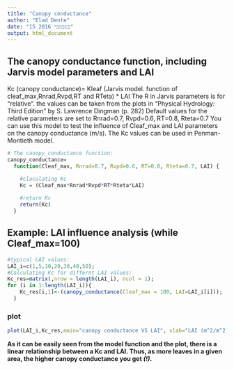 ```yaml
---
title: "Canopy conductance"
author: "Elad Dente"
date: "15 בנובמבר 2016"
output: html_document
---
```


## The canopy conductance function, including Jarvis model parameters and LAI

Kc (canopy conductance)= Kleaf (Jarvis model. function of cleaf_max,Rnrad,Rvpd,RT and RTeta) * LAI
The R in Jarvis parameters is for "relative". the values can be taken from the plots in "Physical Hydrology: Third Edition" by S. Lawrence Dingman
(p. 282)
Default values for the relative parameters are set to Rnrad=0.7, Rvpd=0.6, RT=0.8, Rteta=0.7
You can use this model to test the influence of Cleaf_max and LAI parameters on the canopy conductance (m/s).
The Kc values can be used in Penman-Montieth model.

```r
# The canopy_conductance function:
canopy_conductance=
  function(Cleaf_max, Rnrad=0.7, Rvpd=0.6, RT=0.8, Rteta=0.7, LAI) {

    #claculating Kc
    Kc = (Cleaf_max*Rnrad*Rvpd*RT*Rteta*LAI)
    
    #return Kc
    return(Kc)
  }
```


## Example: LAI influence analysis (while Cleaf_max=100)
```r
#typical LAI values:
LAI_i=c(1,5,10,20,30,40,50);
#Calculating Kc for differnt LAI values:
Kc_res=matrix(,nrow = length(LAI_i), ncol = 1);
for (i in 1:length(LAI_i)){
    Kc_res[i,1]<-(canopy_conductance(Cleaf_max = 100, LAI=LAI_i[i]));
  }

```

### plot
```r
plot(LAI_i,Kc_res,main="canopy conductance VS LAI", xlab="LAI (m^2/m^2)", ylab="Kc (m/s)")

```

__As it can be easily seen from the model function and the plot, there is a linear relationship between a Kc and LAI. Thus, as more leaves in a given area, the higher canopy conductance you get _(!)_.__
